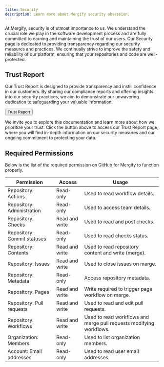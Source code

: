 ```yaml
---
title: Security
description: Learn more about Mergify security obsession.
---
```



At Mergify, security is of utmost importance to us. We understand the crucial
role we play in the software development process and are fully committed to
earning and maintaining the trust of our users. Our Security page is dedicated
to providing transparency regarding our security measures and practices. We
continually strive to improve the safety and reliability of our platform,
ensuring that your repositories and code are well-protected.

## Trust Report

Our Trust Report is designed to provide transparency and instill confidence in
our customers. By sharing our compliance reports and offering insights into our
security practices, we aim to demonstrate our unwavering dedication to
safeguarding your valuable information.

<a href="https://trust.mergify.com" target="_blank">
  <Button colorScheme='blue' size='lg'
  style={{marginLeft: 'auto', marginRight: 'auto', marginBottom: '2em', display: 'block'}}>
    Trust Report
  </Button>
</a>

We invite you to explore this documentation and learn more about how we
prioritize your trust. Click the button above to access our Trust Report page,
where you will find in-depth information on our security measures and our
ongoing commitment to protecting your data.

## Required Permissions

Below is the list of the required permission on GitHub for
Mergify to function properly.

<Table>
  <Thead>
    <Tr>
      <Th>Permission</Th>
      <Th>Access</Th>
      <Th>Usage</Th>
    </Tr>
  </Thead>
  <Tbody>
    <Tr>
      <Td>Repository: Actions</Td>
      <Td>Read-only</Td>
      <Td>Used to read workflow details.</Td>
    </Tr>
    <Tr>
      <Td>Repository: Administration</Td>
      <Td>Read-only</Td>
      <Td>Used to access team details.</Td>
    </Tr>
    <Tr>
      <Td>Repository: Checks</Td>
      <Td>Read and write</Td>
      <Td>Used to read and post checks.</Td>
    </Tr>
    <Tr>
      <Td>Repository: Commit statuses</Td>
      <Td>Read-only</Td>
      <Td>Used to read checks status.</Td>
    </Tr>
    <Tr>
      <Td>Repository: Contents</Td>
      <Td>Read and write</Td>
      <Td>Used to read repository content and write (merge).</Td>
    </Tr>
    <Tr>
      <Td>Repository: Issues</Td>
      <Td>Read and write</Td>
      <Td>Used to close issues on merge.</Td>
    </Tr>
    <Tr>
      <Td>Repository: Metadata</Td>
      <Td>Read-only</Td>
      <Td>Access repository metadata.</Td>
    </Tr>
    <Tr>
      <Td>Repository: Pages</Td>
      <Td>Read and write</Td>
      <Td>Write required to trigger page workflow on merge.</Td>
    </Tr>
    <Tr>
      <Td>Repository: Pull requests</Td>
      <Td>Read and write</Td>
      <Td>Used to read and edit pull requests.</Td>
    </Tr>
    <Tr>
      <Td>Repository: Workflows</Td>
      <Td>Read and write</Td>
      <Td>Used to read workflows and merge pull requests modifying workflows.</Td>
    </Tr>
    <Tr>
      <Td>Organization: Members</Td>
      <Td>Read-only</Td>
      <Td>Used to list organization members.</Td>
    </Tr>
    <Tr>
      <Td>Account: Email addresses</Td>
      <Td>Read-only</Td>
      <Td>Used to read user email addresses.</Td>
    </Tr>
  </Tbody>
</Table>
